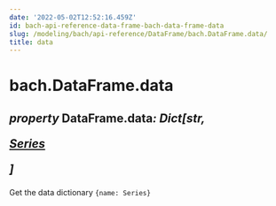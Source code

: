```yaml
---
date: '2022-05-02T12:52:16.459Z'
id: bach-api-reference-data-frame-bach-data-frame-data
slug: /modeling/bach/api-reference/DataFrame/bach.DataFrame.data/
title: data
---
```


# bach.DataFrame.data

<div class="property">

<h2 class="signature-property"><span class="type-annotation"><em>property</em></span> <span class="additional-name">DataFrame.</span><span class="name">data</span><span class="type-annotation"><em>: Dict[str, 

 [Series](/docs/modeling/bach/api-reference/Series/bach.Series)

]

</em></span> </h2>


<div class="content">

Get the data dictionary `{name: Series}`


</div>

</div>
